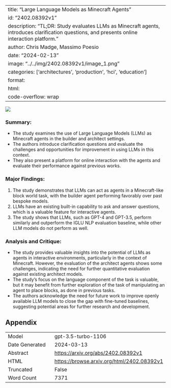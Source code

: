 
---
title: "Large Language Models as Minecraft Agents"
id: "2402.08392v1"
description: "TL;DR: Study evaluates LLMs as Minecraft agents, introduces clarification questions, and presents online interaction platform."
author: Chris Madge, Massimo Poesio
date: "2024-02-13"
image: "../../img/2402.08392v1/image_1.png"
categories: ['architectures', 'production', 'hci', 'education']
format:
  html:
    code-overflow: wrap
---

![](../../img/2402.08392v1/image_1.png)

### **Summary:**
- The study examines the use of Large Language Models (LLMs) as Minecraft agents in the builder and architect settings.
- The authors introduce clarification questions and evaluate the challenges and opportunities for improvement in using LLMs in this context.
- They also present a platform for online interaction with the agents and evaluate their performance against previous works.

### Major Findings:
1. The study demonstrates that LLMs can act as agents in a Minecraft-like block world task, with the builder agent performing favorably over past bespoke models.
2. LLMs have an existing built-in capability to ask and answer questions, which is a valuable feature for interactive agents.
3. The study shows that LLMs, such as GPT-4 and GPT-3.5, perform similarly and outperform the IGLU NLP evaluation baseline, while other LLM models do not perform as well.

### Analysis and Critique:
- The study provides valuable insights into the potential of LLMs as agents in interactive environments, particularly in the context of Minecraft. However, the evaluation of the architect agents shows some challenges, indicating the need for further quantitative evaluation against existing architect models.
- The study's focus on the language component of the task is valuable, but it may benefit from further exploration of the task of manipulating an agent to place blocks, as done in previous tasks.
- The authors acknowledge the need for future work to improve openly available LLM models to close the gap with fine-tuned baselines, suggesting potential areas for further research and development.

## Appendix

|          |          |
|----------|----------|
| Model     | gpt-3.5-turbo-1106       |
| Date Generated     | 2024-03-13       |
| Abstract | [https://arxiv.org/abs/2402.08392v1](https://arxiv.org/abs/2402.08392v1)        |
| HTML     | [https://browse.arxiv.org/html/2402.08392v1](https://browse.arxiv.org/html/2402.08392v1)       |
| Truncated       | False       |
| Word Count       | 7371       |